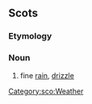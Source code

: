 ==Scots==

===Etymology===
{{rfe|sco}}

===Noun===
{{sco-noun}}

# fine [[rain]], [[drizzle]]

[[Category:sco:Weather]]
